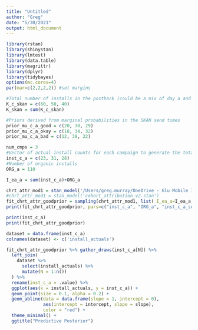 ```yaml
---
title: "Untitled"
author: "Greg"
date: "5/30/2021"
output: html_document
---
```


```r
library(rstan)
library(shinystan)
library(lmtest)
library(data.table)
library(magrittr)
library(dplyr)
library(tidybayes)
options(mc.cores=4)
par(mar=c(2,2,2,2)) #set margins
```

```r
#Total number of installs in the postback (could be a mix of day a and day b installs)
K_c_skan = c(60, 50, 40)
K_skan = sum(K_c_skan)

#Priors derived from marginal probabilities in the SKAN send times
prior_mu_c_a_good = c(20, 30, 29)
prior_mu_c_a_okay = c(18, 34, 32)
prior_mu_c_a_bad = c(12, 38, 22)

num_cmps = 3
#Vector of actual install counts for each campaign to generate the total installs in the EA server (inst_c_a is not passed to model), Also used to calculate accuracy as they are the labels
inst_c_a = c(23, 31, 28)
#Number of organic installs
ORG_a = 110

I_ea_a = sum(inst_c_a)+ORG_a

```

```r

chrt_attr_mod1 = stan_model('/Users/greg.murray/OneDrive - Glu Mobile Inc/IDFA/attribution_models/cohort_attribution/cohort_attribution_v2.stan')
#chrt_attr_mod1 = stan_model('cohort_attribution_v2.stan')
fit_chrt_attr_goodprior = sampling(chrt_attr_mod1, list( I_ea_a=I_ea_a, K_c_skan = K_c_skan, prior_mu_c_a=prior_mu_c_a_good, num_cmps=num_cmps  ), chains=4, iter=10000, warmup=3000)
print(fit_chrt_attr_goodprior, pars=c("inst_c_a", "ORG_a", "inst_c_a_sum"))


```

```r
print(inst_c_a)
print(fit_chrt_attr_goodprior)
```

```r


dataset = data.frame(inst_c_a)
colnames(dataset) <- c('install_actuals')

fit_chrt_attr_goodprior %>% gather_draws(inst_c_a[N]) %>%
  left_join(
    dataset %>% 
      select(install_actuals) %>%
      mutate(N = 1:n())
  ) %>%
  rename(inst_c_a = .value) %>%
  ggplot(aes(x = install_actuals, y = inst_c_a)) + 
  geom_point(size = 0.1, alpha = 0.2) +
  geom_abline(data = data.frame(slope = 1, intercept = 0), 
              aes(intercept = intercept, slope = slope), 
              color = "red") +
  theme_minimal() + 
  ggtitle("Predictive Posterior")
```


